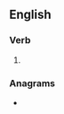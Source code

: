 ==English==

===Verb===
{{head|en|verb form}}

# {{present participle of|en|molder|nocat=1}}

===Anagrams===
* {{anagrams|en|a=degilmnor|gold miner|goldminer|remolding}}